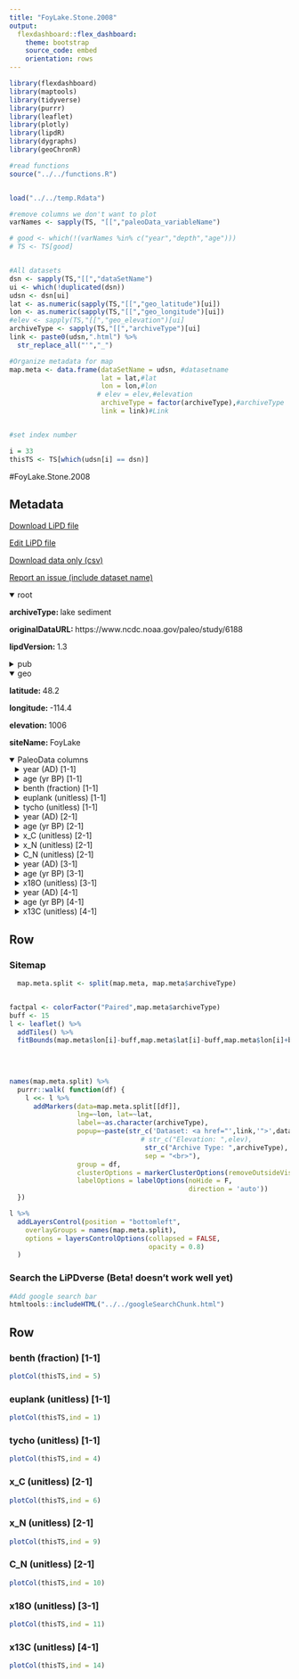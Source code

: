 ```yaml
---
title: "FoyLake.Stone.2008"
output: 
  flexdashboard::flex_dashboard:
    theme: bootstrap
    source_code: embed
    orientation: rows
---
```


```r
library(flexdashboard)
library(maptools)
library(tidyverse)
library(purrr)
library(leaflet)
library(plotly)
library(lipdR)
library(dygraphs)
library(geoChronR)

#read functions
source("../../functions.R")


load("../../temp.Rdata")

#remove columns we don't want to plot
varNames <- sapply(TS, "[[","paleoData_variableName")

# good <- which(!(varNames %in% c("year","depth","age")))
# TS <- TS[good]


#All datasets
dsn <- sapply(TS,"[[","dataSetName")
ui <- which(!duplicated(dsn))
udsn <- dsn[ui]
lat <- as.numeric(sapply(TS,"[[","geo_latitude")[ui])
lon <- as.numeric(sapply(TS,"[[","geo_longitude")[ui])
#elev <- sapply(TS,"[[","geo_elevation")[ui]
archiveType <- sapply(TS,"[[","archiveType")[ui]
link <- paste0(udsn,".html") %>% 
  str_replace_all("'","_")

#Organize metadata for map
map.meta <- data.frame(dataSetName = udsn, #datasetname
                       lat = lat,#lat
                       lon = lon,#lon
                      # elev = elev,#elevation
                       archiveType = factor(archiveType),#archiveType
                       link = link)#Link


#set index number

i = 33
thisTS <- TS[which(udsn[i] == dsn)]
```
#FoyLake.Stone.2008

Metadata {.sidebar}
-------------------------------------
[Download LiPD file](FoyLake.Stone.2008.lpd)
            

[Edit LiPD file](http://lipd.net/playground?source=http://lipdverse.org/wNAm0_1_0/FoyLake.Stone.2008.lpd)
            

[Download data only (csv)](FoyLake.Stone.2008.csv)
            

[Report an issue (include dataset name)](https://github.com/nickmckay/LiPDverse/issues)

<details open style="margin-left: 0px">
<summary>root</summary>
<p style="margin-left: 0px"><strong>archiveType: </strong>lake sediment
<p style="margin-left: 0px"><strong>originalDataURL: </strong>https://www.ncdc.noaa.gov/paleo/study/6188
<p style="margin-left: 0px"><strong>lipdVersion: </strong>1.3
</details>
<details>
<summary>pub</summary>
<details style="margin-left: 10px">
<summary>pub1</summary>
<p style="margin-left: 10px"><strong>citeKey: </strong>stone2006multidecadaldroughtandhol
<p style="margin-left: 10px"><strong>journal: </strong>Geology
<p style="margin-left: 10px"><strong>volume: </strong>34
<p style="margin-left: 10px"><strong>pages: </strong>409
<p style="margin-left: 10px"><strong>pubYear: </strong>2006
<p style="margin-left: 10px"><strong>title: </strong>Multidecadal drought and Holocene climate instability in the Rocky Mountains
</details>
</details>
<details open style="margin-left: 0px">
<summary>geo</summary>
<p style="margin-left: 0px"><strong>latitude: </strong>48.2
<p style="margin-left: 0px"><strong>longitude: </strong>-114.4
<p style="margin-left: 0px"><strong>elevation: </strong>1006
<p style="margin-left: 0px"><strong>siteName: </strong>FoyLake
</details>
<details open>
<summary>PaleoData columns</summary>
<details style="margin-left: 10px">
<summary>year (AD) [1-1]</summary>
<p style="margin-left: 10px"><strong>TSid: </strong>WEBc2dc94a8
<p style="margin-left: 10px"><strong>variableName: </strong>year
<p style="margin-left: 10px"><strong>units: </strong>AD
<p style="margin-left: 10px"><strong>description: </strong>Year AD
</details>
<details style="margin-left: 10px">
<summary>age (yr BP) [1-1]</summary>
<p style="margin-left: 10px"><strong>TSid: </strong>WEB22e938a3
<p style="margin-left: 10px"><strong>variableName: </strong>age
<p style="margin-left: 10px"><strong>units: </strong>yr BP
<p style="margin-left: 10px"><strong>description: </strong>Years before present (1950) yr BP
</details>
<details style="margin-left: 10px">
<summary>benth (fraction) [1-1]</summary>
<p style="margin-left: 10px"><strong>TSid: </strong>GH96f3a962
<p style="margin-left: 10px"><strong>variableName: </strong>benth
<p style="margin-left: 10px"><strong>units: </strong>fraction
<p style="margin-left: 10px"><strong>description: </strong>benthon
<p style="margin-left: 10px"><strong>useInGlobalTemperatureAnalysis: </strong>TRUE
<details>
<summary>interpretation</summary>
<details style="margin-left: 20px">
<summary>1</summary>
<p style="margin-left: 20px"><strong>direction: </strong>negative
<p style="margin-left: 20px"><strong>interpDirection: </strong>negative
<p style="margin-left: 20px"><strong>scope: </strong>climate
<p style="margin-left: 20px"><strong>seasonality: </strong>not specified
<p style="margin-left: 20px"><strong>variable: </strong>M
<p style="margin-left: 20px"><strong>variableDetail: </strong>M
</details>
</details>
</details>
<details style="margin-left: 10px">
<summary>euplank (unitless) [1-1]</summary>
<p style="margin-left: 10px"><strong>TSid: </strong>GHab976c5c
<p style="margin-left: 10px"><strong>variableName: </strong>euplank
<p style="margin-left: 10px"><strong>units: </strong>unitless
<p style="margin-left: 10px"><strong>description: </strong>euplankton
<p style="margin-left: 10px"><strong>useInGlobalTemperatureAnalysis: </strong>FALSE
</details>
<details style="margin-left: 10px">
<summary>tycho (unitless) [1-1]</summary>
<p style="margin-left: 10px"><strong>TSid: </strong>GHcd89f71d
<p style="margin-left: 10px"><strong>variableName: </strong>tycho
<p style="margin-left: 10px"><strong>units: </strong>unitless
<p style="margin-left: 10px"><strong>description: </strong>tychoplankton
<p style="margin-left: 10px"><strong>useInGlobalTemperatureAnalysis: </strong>FALSE
</details>
<details style="margin-left: 10px">
<summary>year (AD) [2-1]</summary>
<p style="margin-left: 10px"><strong>TSid: </strong>WEBd6069a08
<p style="margin-left: 10px"><strong>variableName: </strong>year
<p style="margin-left: 10px"><strong>units: </strong>AD
<p style="margin-left: 10px"><strong>description: </strong>Year AD
</details>
<details style="margin-left: 10px">
<summary>age (yr BP) [2-1]</summary>
<p style="margin-left: 10px"><strong>TSid: </strong>WEBe9a1ffe2
<p style="margin-left: 10px"><strong>variableName: </strong>age
<p style="margin-left: 10px"><strong>units: </strong>yr BP
<p style="margin-left: 10px"><strong>description: </strong>Years before present (1950) yr BP
</details>
<details style="margin-left: 10px">
<summary>x_C (unitless) [2-1]</summary>
<p style="margin-left: 10px"><strong>TSid: </strong>GH073b6db7
<p style="margin-left: 10px"><strong>variableName: </strong>x_C
<p style="margin-left: 10px"><strong>units: </strong>unitless
<p style="margin-left: 10px"><strong>description: </strong>carbon
<p style="margin-left: 10px"><strong>useInGlobalTemperatureAnalysis: </strong>FALSE
</details>
<details style="margin-left: 10px">
<summary>x_N (unitless) [2-1]</summary>
<p style="margin-left: 10px"><strong>TSid: </strong>GH3f4e3619
<p style="margin-left: 10px"><strong>variableName: </strong>x_N
<p style="margin-left: 10px"><strong>units: </strong>unitless
<p style="margin-left: 10px"><strong>description: </strong>nitrogen
<p style="margin-left: 10px"><strong>useInGlobalTemperatureAnalysis: </strong>FALSE
</details>
<details style="margin-left: 10px">
<summary>C_N (unitless) [2-1]</summary>
<p style="margin-left: 10px"><strong>TSid: </strong>GH30b5a690
<p style="margin-left: 10px"><strong>variableName: </strong>C_N
<p style="margin-left: 10px"><strong>units: </strong>unitless
<p style="margin-left: 10px"><strong>description: </strong>carbontonitrogenratio
<p style="margin-left: 10px"><strong>useInGlobalTemperatureAnalysis: </strong>FALSE
</details>
<details style="margin-left: 10px">
<summary>year (AD) [3-1]</summary>
<p style="margin-left: 10px"><strong>TSid: </strong>WEB74625762
<p style="margin-left: 10px"><strong>variableName: </strong>year
<p style="margin-left: 10px"><strong>units: </strong>AD
<p style="margin-left: 10px"><strong>description: </strong>Year AD
</details>
<details style="margin-left: 10px">
<summary>age (yr BP) [3-1]</summary>
<p style="margin-left: 10px"><strong>TSid: </strong>WEB96d57e4a
<p style="margin-left: 10px"><strong>variableName: </strong>age
<p style="margin-left: 10px"><strong>units: </strong>yr BP
<p style="margin-left: 10px"><strong>description: </strong>Years before present (1950) yr BP
</details>
<details style="margin-left: 10px">
<summary>x18O (unitless) [3-1]</summary>
<p style="margin-left: 10px"><strong>TSid: </strong>GHecbc6977
<p style="margin-left: 10px"><strong>variableName: </strong>x18O
<p style="margin-left: 10px"><strong>units: </strong>unitless
<p style="margin-left: 10px"><strong>description: </strong>d18O
<p style="margin-left: 10px"><strong>useInGlobalTemperatureAnalysis: </strong>FALSE
</details>
<details style="margin-left: 10px">
<summary>year (AD) [4-1]</summary>
<p style="margin-left: 10px"><strong>TSid: </strong>WEB7c07ddbf
<p style="margin-left: 10px"><strong>variableName: </strong>year
<p style="margin-left: 10px"><strong>units: </strong>AD
<p style="margin-left: 10px"><strong>description: </strong>Year AD
</details>
<details style="margin-left: 10px">
<summary>age (yr BP) [4-1]</summary>
<p style="margin-left: 10px"><strong>TSid: </strong>WEB601959fe
<p style="margin-left: 10px"><strong>variableName: </strong>age
<p style="margin-left: 10px"><strong>units: </strong>yr BP
<p style="margin-left: 10px"><strong>description: </strong>Years before present (1950) yr BP
</details>
<details style="margin-left: 10px">
<summary>x13C (unitless) [4-1]</summary>
<p style="margin-left: 10px"><strong>TSid: </strong>GH4473cf07
<p style="margin-left: 10px"><strong>variableName: </strong>x13C
<p style="margin-left: 10px"><strong>units: </strong>unitless
<p style="margin-left: 10px"><strong>description: </strong>d13C
<p style="margin-left: 10px"><strong>useInGlobalTemperatureAnalysis: </strong>FALSE
</details>

Row {.tabset .tabset-fade}
-----------------------------------------------------------------------

### Sitemap

```r
  map.meta.split <- split(map.meta, map.meta$archiveType)


factpal <- colorFactor("Paired",map.meta$archiveType)
buff <- 15
l <- leaflet() %>% 
  addTiles() %>% 
  fitBounds(map.meta$lon[i]-buff,map.meta$lat[i]-buff,map.meta$lon[i]+buff,map.meta$lat[i]+buff)
  

  
  
names(map.meta.split) %>%
  purrr::walk( function(df) {
    l <<- l %>%
      addMarkers(data=map.meta.split[[df]],
                 lng=~lon, lat=~lat,
                 label=~as.character(archiveType),
                 popup=~paste(str_c('Dataset: <a href="',link,'">',dataSetName,'</a>'),
                                 # str_c("Elevation: ",elev),
                                  str_c("Archive Type: ",archiveType),
                                  sep = "<br>"),
                 group = df,
                 clusterOptions = markerClusterOptions(removeOutsideVisibleBounds = F),
                 labelOptions = labelOptions(noHide = F,
                                             direction = 'auto'))
  })

l %>%
  addLayersControl(position = "bottomleft",
    overlayGroups = names(map.meta.split),
    options = layersControlOptions(collapsed = FALSE,
                                   opacity = 0.8)
  )
```

### Search the LiPDverse (Beta! doesn't work well yet)
```r
#Add google search bar
htmltools::includeHTML("../../googleSearchChunk.html")
```


Row {.tabset .tabset-fade}
-----------------------------------------------------------------------

### benth (fraction) [1-1]
```r
plotCol(thisTS,ind = 5)
```

### euplank (unitless) [1-1]
```r
plotCol(thisTS,ind = 1)
```

### tycho (unitless) [1-1]
```r
plotCol(thisTS,ind = 4)
```

### x_C (unitless) [2-1]
```r
plotCol(thisTS,ind = 6)
```

### x_N (unitless) [2-1]
```r
plotCol(thisTS,ind = 9)
```

### C_N (unitless) [2-1]
```r
plotCol(thisTS,ind = 10)
```

### x18O (unitless) [3-1]
```r
plotCol(thisTS,ind = 11)
```

### x13C (unitless) [4-1]
```r
plotCol(thisTS,ind = 14)
```
